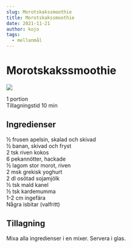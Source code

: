 ```yaml
---
slug: Morotskakssmoothie
title: Morotskakssmoothie
date: 2021-11-21
author: kojo
tags:
  - mellanmål
---
```


# Morotskakssmoothie

![](../images/a8d6ea89-7518-481f-a810-5adfcfadcbb5.png)



1 portion<br/>
Tillagningstid 10 min

 ## Ingredienser

½ frusen apelsin, skalad och skivad <br/>
½ banan, skivad och fryst<br/>
2 tsk riven kokos<br/>
6 pekannötter, hackade <br/>
½ lagom stor morot, riven <br/>
2 msk grekisk yoghurt<br/>
2 dl osötad sojamjölk <br/>
½ tsk mald kanel<br/>
½ tsk kardemumma<br/>
1-2 cm ingefära<br/>
Några isbitar (valfritt) 

 ## Tillagning

Mixa alla ingredienser i en mixer. Servera i glas.

